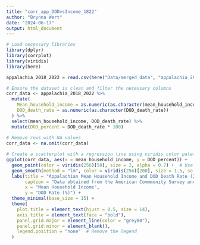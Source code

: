 ```yaml
---
title: "corr_app_DODvsIncome_1822"
author: "Brynna Wert"
date: "2024-06-17"
output: html_document
---
```


```r
# Load necessary libraries
library(dplyr)
library(corrplot)
library(viridis)
library(here)
```

```r
appalachia_2018_2022 = read.csv(here("Data/merged_data", "appalachia_2018_2022.csv"), sep = ",", header = TRUE)
```

```R
# Ensure the dataset is clean and filter the necessary columns
corr_data <- appalachia_2018_2022 %>%
  mutate(
    Mean_household_income = as.numeric(as.character(mean_household_income)),
    DOD_death_rate = as.numeric(as.character(DOD_death_rate))
  ) %>%
  select(mean_household_income, DOD_death_rate) %>%
  mutate(DOD_percent = DOD_death_rate * 100)
 
# Remove rows with NA values
corr_data <- na.omit(corr_data)
```

```R
# Create a scatterplot with a regression line using viridis color palette
ggplot(corr_data, aes(x = mean_household_income, y = DOD_percent)) +
  geom_point(color = viridis(256)[50], size = 2, alpha = 0.7) +  # Use a consistent viridis color for points with transparency
  geom_smooth(method = "lm", color = viridis(256)[200], size = 1.5, se = FALSE) +  # Add a prominent regression line
  labs(title = "Appalachian Mean Household Income and DOD Death Rate (2018-2022)",
       caption = "Data obtained from the American Commmunity Survey and National Center for Health Statistics (CDC)",
       x = "Mean Household Income",
       y = "DOD Rate (%)") +
  theme_minimal(base_size = 15) +
  theme(
    plot.title = element_text(hjust = 0.5, size = 14),
    axis.title = element_text(face = "bold"),
    panel.grid.major = element_line(color = "grey80"),
    panel.grid.minor = element_blank(),
    legend.position = "none"  # Remove the legend
  )
```
